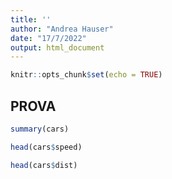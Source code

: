 ```yaml
---
title: ''
author: "Andrea Hauser"
date: "17/7/2022"
output: html_document
---
```


```r
knitr::opts_chunk$set(echo = TRUE)
```

## PROVA

```r
summary(cars)
```


```r
head(cars$speed)
```

```r
head(cars$dist)
```
